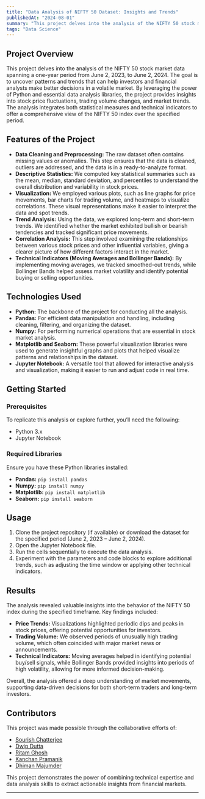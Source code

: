 ```yaml
---
title: "Data Analysis of NIFTY 50 Dataset: Insights and Trends"
publishedAt: "2024-08-01"
summary: "This project delves into the analysis of the NIFTY 50 stock market data spanning a "
tags: "Data Science"
---
```


## Project Overview
This project delves into the analysis of the NIFTY 50 stock market data spanning a one-year period from June 2, 2023, to June 2, 2024. The goal is to uncover patterns and trends that can help investors and financial analysts make better decisions in a volatile market. By leveraging the power of Python and essential data analysis libraries, the project provides insights into stock price fluctuations, trading volume changes, and market trends. The analysis integrates both statistical measures and technical indicators to offer a comprehensive view of the NIFTY 50 index over the specified period.

## Features of the Project
- **Data Cleaning and Preprocessing:** The raw dataset often contains missing values or anomalies. This step ensures that the data is cleaned, outliers are addressed, and the data is in a ready-to-analyze format.
- **Descriptive Statistics:** We computed key statistical summaries such as the mean, median, standard deviation, and percentiles to understand the overall distribution and variability in stock prices.
- **Visualization:** We employed various plots, such as line graphs for price movements, bar charts for trading volume, and heatmaps to visualize correlations. These visual representations make it easier to interpret the data and spot trends.
- **Trend Analysis:** Using the data, we explored long-term and short-term trends. We identified whether the market exhibited bullish or bearish tendencies and tracked significant price movements.
- **Correlation Analysis:** This step involved examining the relationships between various stock prices and other influential variables, giving a clearer picture of how different factors interact in the market.
- **Technical Indicators (Moving Averages and Bollinger Bands):** By implementing moving averages, we tracked smoothed-out trends, while Bollinger Bands helped assess market volatility and identify potential buying or selling opportunities.

## Technologies Used
- **Python:** The backbone of the project for conducting all the analysis.
- **Pandas:** For efficient data manipulation and handling, including cleaning, filtering, and organizing the dataset.
- **Numpy:** For performing numerical operations that are essential in stock market analysis.
- **Matplotlib and Seaborn:** These powerful visualization libraries were used to generate insightful graphs and plots that helped visualize patterns and relationships in the dataset.
- **Jupyter Notebook:** A versatile tool that allowed for interactive analysis and visualization, making it easier to run and adjust code in real time.

## Getting Started
### Prerequisites
To replicate this analysis or explore further, you’ll need the following:
- Python 3.x
- Jupyter Notebook

### Required Libraries
Ensure you have these Python libraries installed:
- **Pandas:** `pip install pandas`
- **Numpy:** `pip install numpy`
- **Matplotlib:** `pip install matplotlib`
- **Seaborn:** `pip install seaborn`

## Usage
1. Clone the project repository (if available) or download the dataset for the specified period (June 2, 2023 – June 2, 2024).
2. Open the Jupyter Notebook file.
3. Run the cells sequentially to execute the data analysis.
4. Experiment with the parameters and code blocks to explore additional trends, such as adjusting the time window or applying other technical indicators.

## Results
The analysis revealed valuable insights into the behavior of the NIFTY 50 index during the specified timeframe. Key findings included:
- **Price Trends:** Visualizations highlighted periodic dips and peaks in stock prices, offering potential opportunities for investors.
- **Trading Volume:** We observed periods of unusually high trading volume, which often coincided with major market news or announcements.
- **Technical Indicators:** Moving averages helped in identifying potential buy/sell signals, while Bollinger Bands provided insights into periods of high volatility, allowing for more informed decision-making.
  
Overall, the analysis offered a deep understanding of market movements, supporting data-driven decisions for both short-term traders and long-term investors.

## Contributors
This project was made possible through the collaborative efforts of:
- [Sourish Chatterjee](https://www.linkedin.com/in/sourish-chatterjee/)
- [Dwip Dutta](https://www.linkedin.com/in/dwip-dutta-30b88a255/)
- [Ritam Ghosh](https://www.linkedin.com/in/ritam-ghosh-377959225/)
- [Kanchan Pramanik](https://www.linkedin.com/in/kanchan-pramanik-70381028a)
- [Dhiman Majumder](https://in.linkedin.com/in/dhiman-majumder-b7269a28a)

This project demonstrates the power of combining technical expertise and data analysis skills to extract actionable insights from financial markets.



---

